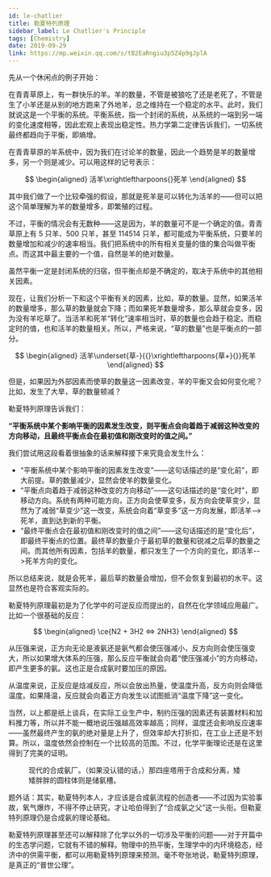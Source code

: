 ```yaml
---
id: le-chatlier
title: 勒夏特列原理
sidebar_label: Le Chatlier's Principle
tags: [Chemistry]
date: 2019-09-29
link: https://mp.weixin.qq.com/s/tB2EaRngiu3p5Z4p9gJplA
---
```



<DocMetadataBanner frontMatter={frontMatter} />

先从一个休闲点的例子开始：

在青青草原上，有一群快乐的羊。羊的数量，不管是被狼吃了还是老死了，不管是生了小羊还是从别的地方跑来了外地羊，总之维持在一个稳定的水平。此时，我们就说这是一个平衡的系统。平衡系统，指一个封闭的系统，从系统的一端到另一端的变化速度相等，因此宏观上表现出稳定性。热力学第二定律告诉我们，一切系统最终都趋向于平衡，即熵增。

在青青草原的羊系统中，因为我们在讨论羊的数量，因此一个趋势是羊的数量增多，另一个则是减少。可以用这样的记号表示：

$$
\begin{aligned}
活羊\xrightleftharpoons{}死羊
\end{aligned}
$$

其中我们做了一个比较牵强的假设，那就是死羊是可以转化为活羊的——但可以把这个简单理解为羊的数量增多，即繁殖的过程。

不过，平衡的情况会有无数种——这是因为，羊的数量可不是一个确定的值。青青草原上有 5 只羊、500 只羊，甚至 114514 只羊，都可能成为平衡系统，只要羊的数量增加和减少的速率相当。我们把系统中的所有相关变量的值的集合叫做平衡点。而这其中最主要的一个值，自然是羊的绝对数量。

虽然平衡一定是封闭系统的归宿，但平衡点却是不确定的，取决于系统中的其他相关因素。

现在，让我们分析一下和这个平衡有关的因素，比如，草的数量。显然，如果活羊的数量增多，那么草的数量就会下降；而如果死羊数量增多，那么草就会变多，因为没有羊吃草了。当活羊和死羊“转化”速率相当时，草的数量也会趋于稳定。而稳定时的值，也和活羊的数量相关。所以，严格来说，“草的数量”也是平衡点的一部分。

$$
\begin{aligned}
活羊\underset{草-}{{}\xrightleftharpoons{草+}{}}死羊
\end{aligned}
$$

但是，如果因为外部因素而使草的数量这一因素改变，羊的平衡又会如何变化呢？比如，发生了大旱，草的数量顿减？

勒夏特列原理告诉我们：

<p style={{ color: "red" }}>
  <b>
    “平衡系统中某个影响平衡的因素发生改变，则平衡点会向着趋于减弱这种改变的方向移动，且最终平衡点会在最初值和刚改变时的值之间。”
  </b>
</p>

我们尝试用这段看着很抽象的话来解释接下来究竟会发生什么：

- “平衡系统中某个影响平衡的因素发生改变”——这句话描述的是“变化前”，即大前提。草的数量减少，显然会使羊的数量变化。
- “平衡点向着趋于减弱这种改变的方向移动”——这句话描述的是“变化时”，即移动方向。系统有两种可能方向，正方向会使草变多，反方向会使草变少，显然为了减弱“草变少”这一改变，系统会向着“草变多”这一方向发展，即活羊-->死羊，直到达到新的平衡。
- “最终平衡点会在最初值和刚改变时的值之间”——这句话描述的是“变化后”，即最终平衡点的位置。最终草的数量介于最初草的数量和锐减之后草的数量之间。而其他所有因素，包括羊的数量，都只发生了一个方向的变化，即活羊-->死羊方向的变化。

所以总结来说，就是会死羊，最后草的数量会增加，但不会恢复到最初的水平。这显然也是符合客观实际的。

勒夏特列原理最初是为了化学中的可逆反应而提出的，自然在化学领域应用最广。比如一个很基础的反应：

$$
\begin{aligned}
\ce{N2 + 3H2 <=> 2NH3}
\end{aligned}
$$

从压强来说，正方向无论是液氨还是氨气都会使压强减小，反方向则会使压强变大，所以如果增大体系的压强，那么反应平衡就会向着“使压强减小”的方向移动，即产生更多的氨。这也正是合成氨时要加压的原因。

从温度来说，正反应是焓减反应，所以会放出热量，使温度升高，反方向则会降低温度。如果降温，反应就会向着正方向发生以试图抵消“温度下降”这一变化。

当然，以上都是纸上谈兵，在实际工业生产中，制约压强的因素还有装置材料和加料推力等，所以并不能一概地说压强越高效率越高；同样，温度还会影响反应速率——虽然最终产生的氨的绝对量是上升了，但效率却大打折扣，在工业上还是不划算。所以，温度依然会控制在一个比较高的范围。不过，化学平衡理论还是在这里得到了完美的证明。

<Figure src="/img/./docs/Science/le-chatlier/JGibibkelET6ibR0govvZaugqanKfhKibPUsmPM3xdVeiaVKyPX1t8RETYQ7JBtERO5nczOsEoQ7VTwFicYYxhayicdCg.jpeg">
  现代的合成氨厂。（如果没认错的话，）那四座塔用于合成和分离，矮矮胖胖的圆柱体则是储氨槽。
</Figure>

题外话：其实，勒夏特列本人，才应该是合成氨流程的创造者——不过因为实验事故，氧气爆炸，不得不停止研究，才让哈伯得到了“合成氨之父”这一头衔。但勒夏特列原理仍是合成氨的理论基础。

勒夏特列原理甚至还可以解释除了化学以外的一切涉及平衡的问题——对于开篇中的生态学问题，它就有不错的解释。物理中的热平衡，生理学中的内环境稳态，经济中的供需平衡，都可以用勒夏特列原理来预测。毫不夸张地说，勒夏特列原理，是真正的“普世公理”。
